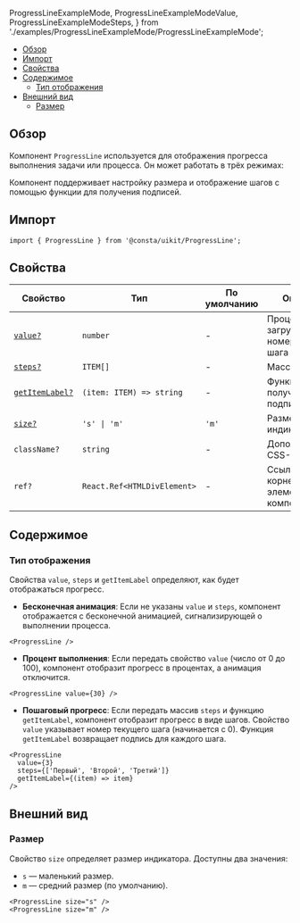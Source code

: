   ProgressLineExampleMode,
  ProgressLineExampleModeValue,
  ProgressLineExampleModeSteps,
} from './examples/ProgressLineExampleMode/ProgressLineExampleMode';

<MdxMenu>

- [Обзор](#обзор)
- [Импорт](#импорт)
- [Свойства](#свойства)
- [Содержимое](#содержимое)
  - [Тип отображения](#тип-отображения)
- [Внешний вид](#внешний-вид)
  - [Размер](#размер)

</MdxMenu>

## Обзор

Компонент `ProgressLine` используется для отображения прогресса выполнения задачи или процесса. Он может работать в трёх режимах:

Компонент поддерживает настройку размера и отображение шагов с помощью функции для получения подписей.

## Импорт

```tsx
import { ProgressLine } from '@consta/uikit/ProgressLine';
```

## Свойства

| Свойство                            | Тип                         | По умолчанию | Описание                                  |
| ----------------------------------- | --------------------------- | ------------ | ----------------------------------------- |
| [`value?`](#тип-отображения)        | `number`                    | -            | Процент загрузки или номер текущего шага  |
| [`steps?`](#тип-отображения)        | `ITEM[]`                    | -            | Массив шагов                              |
| [`getItemLabel?`](#тип-отображения) | `(item: ITEM) => string`    | -            | Функция для получения подписи шага        |
| [`size?`](#размер)                  | `'s' \| 'm'`                | `'m'`        | Размер индикатора                         |
| `className?`                        | `string`                    | -            | Дополнительный CSS-класс                  |
| `ref?`                              | `React.Ref<HTMLDivElement>` | -            | Ссылка на корневой DOM-элемент компонента |

## Содержимое

### Тип отображения

Свойства `value`, `steps` и `getItemLabel` определяют, как будет отображаться прогресс.

- **Бесконечная анимация**: Если не указаны `value` и `steps`, компонент отображается с бесконечной анимацией, сигнализирующей о выполнении процесса.

<MdxTabs>

<ProgressLineExampleMode />

```tsx
<ProgressLine />
```

</MdxTabs>

- **Процент выполнения**: Если передать свойство `value` (число от 0 до 100), компонент отобразит прогресс в процентах, а анимация отключится.

<MdxTabs>

<ProgressLineExampleModeValue />

```tsx
<ProgressLine value={30} />
```

</MdxTabs>

- **Пошаговый прогресс**: Если передать массив `steps` и функцию `getItemLabel`, компонент отобразит прогресс в виде шагов. Свойство `value` указывает номер текущего шага (начинается с 0). Функция `getItemLabel` возвращает подпись для каждого шага.

<MdxTabs>

<ProgressLineExampleModeSteps />

```tsx
<ProgressLine
  value={3}
  steps={['Первый', 'Второй', 'Третий']}
  getItemLabel={(item) => item}
/>
```

</MdxTabs>

## Внешний вид

### Размер

Свойство `size` определяет размер индикатора. Доступны два значения:

- `s` — маленький размер.
- `m` — средний размер (по умолчанию).

<MdxTabs>

<ProgressLineExampleSize />

```tsx
<ProgressLine size="s" />
<ProgressLine size="m" />
```

</MdxTabs>
